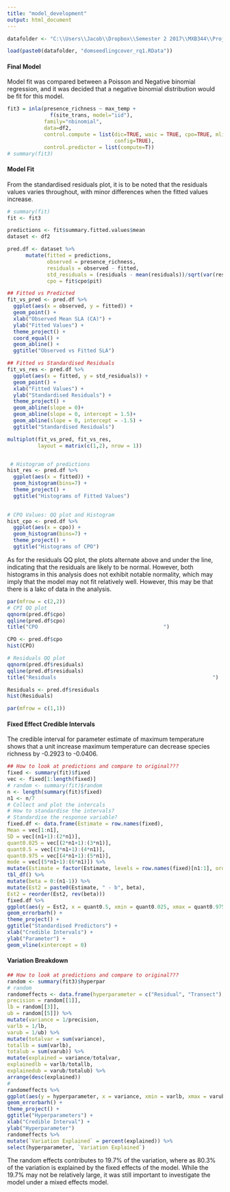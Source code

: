 ```yaml
---
title: "model_development"
output: html_document
---
```


```r
datafolder <- "C:\\Users\\Jacob\\Dropbox\\Semester 2 2017\\MXB344\\Project\\Data\\"

load(paste0(datafolder, "domseedlingcover_rq1.RData"))
```





#### Final Model
Model fit was compared between a Poisson and Negative binomial regression, and it was decided that a negative binomial distribution would be fit for this model. 
```r
fit3 = inla(presence_richness ~ max_temp +
              f(site_trans, model="iid"),
            family="nbinomial",
            data=df2,
            control.compute = list(dic=TRUE, waic = TRUE, cpo=TRUE, mlik = TRUE,
                                   config=TRUE), 
            control.predictor = list(compute=T))
# summary(fit3)

```

#### Model Fit

From the standardised residuals plot, it is to be noted that the residuals values varies throughout, with minor differences when the fitted values increase. 

```r
# summary(fit)
fit <- fit3

predictions <- fit$summary.fitted.values$mean
dataset <- df2

pred.df <- dataset %>% 
      mutate(fitted = predictions,
             observed = presence_richness,
             residuals = observed - fitted,
             std_residuals = (residuals - mean(residuals))/sqrt(var(residuals)),
             cpo = fit$cpo$pit)

## Fitted vs Predicted
fit_vs_pred <- pred.df %>%
  ggplot(aes(x = observed, y = fitted)) +
  geom_point() +
  xlab("Observed Mean SLA (CA)") +
  ylab("Fitted Values") +
  theme_project() +
  coord_equal() +
  geom_abline() +
  ggtitle("Observed vs Fitted SLA")

## Fitted vs Standardised Residuals
fit_vs_res <- pred.df %>%
  ggplot(aes(x = fitted, y = std_residuals)) +
  geom_point() +
  xlab("Fitted Values") +
  ylab("Standardised Residuals") +
  theme_project() +
  geom_abline(slope = 0)+
  geom_abline(slope = 0, intercept = 1.5)+
  geom_abline(slope = 0, intercept = -1.5) +
  ggtitle("Standardised Residuals")

multiplot(fit_vs_pred, fit_vs_res,
          layout = matrix(c(1,2), nrow = 1))


 # Histogram of predictions
hist_res <- pred.df %>%
  ggplot(aes(x = fitted)) +
  geom_histogram(bins=7) +
  theme_project() +
  ggtitle("Histograms of Fitted Values")
  

# CPO Values: QQ plot and Histogram
hist_cpo <- pred.df %>%
  ggplot(aes(x = cpo)) +
  geom_histogram(bins=7) +
  theme_project() +
  ggtitle("Histograms of CPO")
```

As for the residuals QQ plot, the plots alternate above and under the line, indicating that the residuals are likely to be normal. However, both histograms in this analysis does not exhibit notable normality, which may imply that the model may not fit relatively well. However, this may be that there is a lakc of data in the analysis.

```r
par(mfrow = c(2,2))
# CPI QQ plot
qqnorm(pred.df$cpo)
qqline(pred.df$cpo)
title("CPO                                         ")

CPO <- pred.df$cpo
hist(CPO)

# Residuals QQ plot
qqnorm(pred.df$residuals)
qqline(pred.df$residuals)
title("Residuals                                                   ")

Residuals <- pred.df$residuals
hist(Residuals)

par(mfrow = c(1,1))
```

#### Fixed Effect Credible Intervals
The credible interval for parameter estimate of maximum temperature shows that a unit increase maximum temperature can decrease species richness by  -0.2923 to -0.0406. 

```r
## How to look at predictions and compare to original???
fixed <- summary(fit)$fixed
vec <- fixed[1:length(fixed)]
# random <- summary(fit)$random
n <- length(summary(fit)$fixed)
n1 <- n/7
# Collect and plot the intercals
# How to standardise the intervals?
# Standardise the response variable?
fixed.df <- data.frame(Estimate = row.names(fixed),
Mean = vec[1:n1],
SD = vec[(n1+1):(2*n1)],
quant0.025 = vec[(2*n1+1):(3*n1)],
quant0.5 = vec[(3*n1+1):(4*n1)],
quant0.975 = vec[(4*n1+1):(5*n1)],
mode = vec[(5*n1+1):(6*n1)]) %>%
mutate(Estimate = factor(Estimate, levels = row.names(fixed)[n1:1], ordered = TRUE)) %>%
tbl_df() %>%
mutate(beta = 0:(n1-1)) %>%
mutate(Est2 = paste0(Estimate, " - b", beta),
Est2 = reorder(Est2, rev(beta)))
fixed.df %>%
ggplot(aes(y = Est2, x = quant0.5, xmin = quant0.025, xmax = quant0.975)) +
geom_errorbarh() +
theme_project() +
ggtitle("Standardised Predictors") +
xlab("Credible Intervals") +
ylab("Parameter") +
geom_vline(xintercept = 0)
```



#### Variation Breakdown
```r
## How to look at predictions and compare to original???
random <- summary(fit3)$hyperpar
# random
randomeffects <- data.frame(hyperparameter = c("Residual", "Transect"),
precision = random[[1]],
lb = random[[3]],
ub = random[[5]]) %>%
mutate(variance = 1/precision,
varlb = 1/lb,
varub = 1/ub) %>%
mutate(totalvar = sum(variance),
totallb = sum(varlb),
totalub = sum(varub)) %>%
mutate(explained = variance/totalvar,
explainedlb = varlb/totallb,
explainedub = varub/totalub) %>%
arrange(desc(explained))
# 
randomeffects %>%
ggplot(aes(y = hyperparameter, x = variance, xmin = varlb, xmax = varub)) +
geom_errorbarh() +
theme_project() +
ggtitle("Hyperparameters") +
xlab("Credible Interval") +
ylab("Hyperparameter")
randomeffects %>%
mutate(`Variation Explained` = percent(explained)) %>%
select(hyperparameter, `Variation Explained`)
```

The random effects contributes to 19.7% of the variation, where as 80.3% of the variation is explained by the fixed effects of the model. While the 19.7% may not be relatively large, it was still important to investigate the model under a mixed effects model. 
